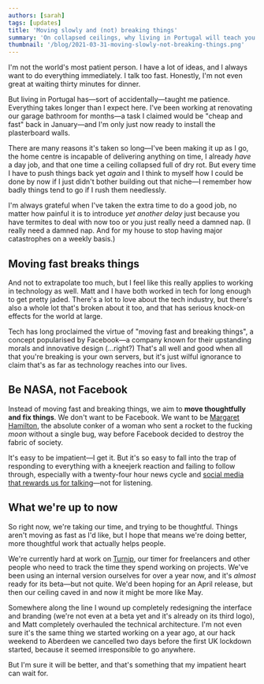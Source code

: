```yaml
---
authors: [sarah]
tags: [updates]
title: 'Moving slowly and (not) breaking things'
summary: 'On collapsed ceilings, why living in Portugal will teach you patience, and why we’ve been working on our latest product for a year.'
thumbnail: '/blog/2021-03-31-moving-slowly-not-breaking-things.png'
---
```




I'm not the world's most patient person. I have a lot of ideas, and I always want to do everything immediately. I talk too fast. Honestly, I'm not even great at waiting thirty minutes for dinner.

But living in Portugal has—sort of accidentally—taught me patience. Everything takes longer than I expect here. I've been working at renovating our garage bathroom for months—a task I claimed would be "cheap and fast" back in January—and I'm only just now ready to install the plasterboard walls.

There are many reasons it's taken so long—I've been making it up as I go, the home centre is incapable of delivering anything on time, I already _have_ a day job, and that one time a ceiling collapsed full of dry rot. But every time I have to push things back yet _again_ and I think to myself how I could be done by now if I just didn't bother building out that niche—I remember how badly things tend to go if I rush them needlessly.

<DecorativeImage
  alt="A semi-opened plasterboard ceiling, showing wood beams and flooring underneath completely eaten by dry rot."
  image="src/images/blog/ceiling-collapse.jpg"
  overlap
  shadow
  caption="I was worried I'd find huge spiders under this ceiling. Turns out it was just decades of dry rot, and a beam that crumbled to pieces as I pulled the plasterboard down. I was only mildly terrified I was going to cause the house to collapse."
/>

I'm always grateful when I've taken the extra time to do a good job, no matter how painful it is to introduce _yet another delay_ just because you have termites to deal with now too or you just really need a damned nap. (I really need a damned nap. And for my house to stop having major catastrophes on a weekly basis.)

## Moving fast breaks things

And not to extrapolate too much, but I feel like this really applies to working in technology as well. Matt and I have both worked in tech for long enough to get pretty jaded. There's a lot to love about the tech industry, but there's also a whole lot that's broken about it too, and that has serious knock-on effects for the world at large.

Tech has long proclaimed the virtue of "moving fast and breaking things", a concept popularised by Facebook—a company known for their upstanding morals and innovative design (...right?) That's all well and good when all that you're breaking is your own servers, but it's just wilful ignorance to claim that's as far as technology reaches into our lives.

## Be NASA, not Facebook

Instead of moving fast and breaking things, we aim to **move thoughtfully and fix things**. We don't want to be Facebook. We want to be [Margaret Hamilton](https://www.fastcompany.com/90449853/this-woman-knows-the-secret-to-fixing-big-techs-most-pervasive-problem?partner=rss&utm_source=rss&utm_medium=feed&utm_campaign=rss+fastcompany&utm_content=rss?cid=search), the absolute conker of a woman who sent a rocket to the fucking _moon_ without a single bug, way before Facebook decided to destroy the fabric of society.

It's easy to be impatient—I get it. But it's so easy to fall into the trap of responding to everything with a kneejerk reaction and failing to follow through, especially with a twenty-four hour news cycle and [social media that rewards us for talking](https://nickpunt.com/blog/deescalating-social-media/)—not for listening.

## What we're up to now

So right now, we're taking our time, and trying to be thoughtful. Things aren't moving as fast as I'd like, but I hope that means we're doing better, more thoughtful work that actually helps people.

We're currently hard at work on [Turnip](https://turniptimer.com), our timer for freelancers and other people who need to track the time they spend working on projects. We've been using an internal version ourselves for over a year now, and it's _almost_ ready for its beta—but not quite. We'd been hoping for an April release, but then our ceiling caved in and now it might be more like May.

<DecorativeImage
  alt="A timer interface showing a question field and a tag field."
  image="src/images/blog/turnip-new-timer.png"
  overlap
  caption="There's a 32% chance it will still look like this when we're finally ready for a public release."
/>

Somewhere along the line I wound up completely redesigning the interface and branding (we're not even at a beta yet and it's already on its third logo), and Matt completely overhauled the technical architecture. I'm not even sure it's the same thing we started working on a year ago, at our hack weekend to Aberdeen we cancelled two days before the first UK lockdown started, because it seemed irresponsible to go anywhere.

But I'm sure it will be better, and that's something that my impatient heart can wait for.
